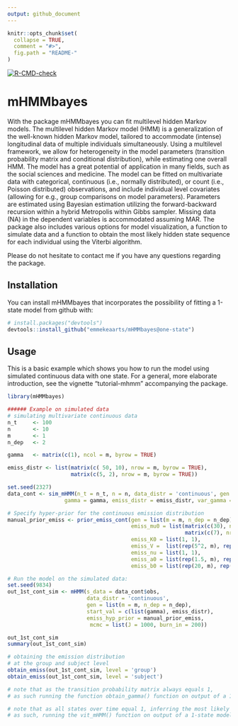 ```yaml
---
output: github_document
---
```


<!-- README.md is generated from README.Rmd. Please edit that file -->

```r
knitr::opts_chunk$set(
  collapse = TRUE,
  comment = "#>",
  fig.path = "README-"
)
```

<!-- badges: start -->
  [![R-CMD-check](https://github.com/emmekeaarts/mHMMbayes/actions/workflows/R-CMD-check.yaml/badge.svg)](https://github.com/emmekeaarts/mHMMbayes/actions/workflows/R-CMD-check.yaml)
  <!-- badges: end -->

# mHMMbayes

  With the \code{R} package mHMMbayes you can fit multilevel hidden Markov
  models. The multilevel hidden Markov model (HMM) is a generalization of the
  well-known hidden Markov model, tailored to accommodate (intense) longitudinal
  data of multiple individuals simultaneously. Using a multilevel framework, we
  allow for heterogeneity in the model parameters (transition probability matrix
  and conditional distribution), while estimating one overall HMM. The model has
  a great potential of application in  many fields, such as the social sciences
  and medicine. The model can be fitted on multivariate data with categorical,
  continuous (i.e., normally distributed), or count (i.e., Poisson distributed)
  observations, and include individual level covariates (allowing for e.g.,
  group comparisons on model parameters). Parameters are estimated using
  Bayesian estimation utilizing the forward-backward recursion within a hybrid
  Metropolis within Gibbs sampler. Missing data (NA) in the dependent variables
  is accommodated assuming MAR. The package also includes various options for
  model visualization, a function to simulate data and a function to obtain the
  most likely hidden state sequence for each individual using the Viterbi
  algorithm.
  
  Please do not hesitate to contact me if you have any questions regarding the 
  package. 

## Installation

You can install mHMMbayes that incorporates the possibility of fitting a 1-state model from github with:

```r
# install.packages("devtools")
devtools::install_github("emmekeaarts/mHMMbayes@one-state")
```

## Usage
This is a basic example which shows you how to run the model using simulated
continuous data with one state. For a general, more
elaborate introduction, see the vignette “tutorial-mhmm” accompanying
the package.


```r
library(mHMMbayes)

###### Example on simulated data
# simulating multivariate continuous data
n_t     <- 100
n       <- 10
m       <- 1
n_dep   <- 2

gamma   <- matrix(c(1), ncol = m, byrow = TRUE)

emiss_distr <- list(matrix(c( 50, 10), nrow = m, byrow = TRUE),
                    matrix(c(5, 2), nrow = m, byrow = TRUE))

set.seed(2327)
data_cont <- sim_mHMM(n_t = n_t, n = n, data_distr = 'continuous', gen = list(m = m, n_dep = n_dep),
                  gamma = gamma, emiss_distr = emiss_distr, var_gamma = .1, var_emiss = c(5^2, 0.2^2))

# Specify hyper-prior for the continuous emission distribution
manual_prior_emiss <- prior_emiss_cont(gen = list(m = m, n_dep = n_dep),
                                       emiss_mu0 = list(matrix(c(30), nrow = 1),
                                                        matrix(c(7), nrow = 1)),
                                       emiss_K0 = list(1, 1),
                                       emiss_V =  list(rep(5^2, m), rep(0.5^2, m)),
                                       emiss_nu = list(1, 1),
                                       emiss_a0 = list(rep(1.5, m), rep(1, m)),
                                       emiss_b0 = list(rep(20, m), rep(4, m)))

# Run the model on the simulated data:
set.seed(9834)
out_1st_cont_sim <- mHMM(s_data = data_cont$obs,
                         data_distr = 'continuous',
                         gen = list(m = m, n_dep = n_dep),
                         start_val = c(list(gamma), emiss_distr),
                         emiss_hyp_prior = manual_prior_emiss,
                          mcmc = list(J = 1000, burn_in = 200))

out_1st_cont_sim
summary(out_1st_cont_sim)

# obtaining the emission distribution 
# at the group and subject level 
obtain_emiss(out_1st_cont_sim, level = 'group')
obtain_emiss(out_1st_cont_sim, level = 'subject')

# note that as the transition probability matrix always equals 1, 
# as such running the function obtain_gamma() function on output of a 1-state model will not run (and will throw an explanation)

# note that as all states over time equal 1, inferring the most likely state at each point in time is obsolete. 
# as such, running the vit_mHMM() function on output of a 1-state model will not run (and will throw an explanation)
```

